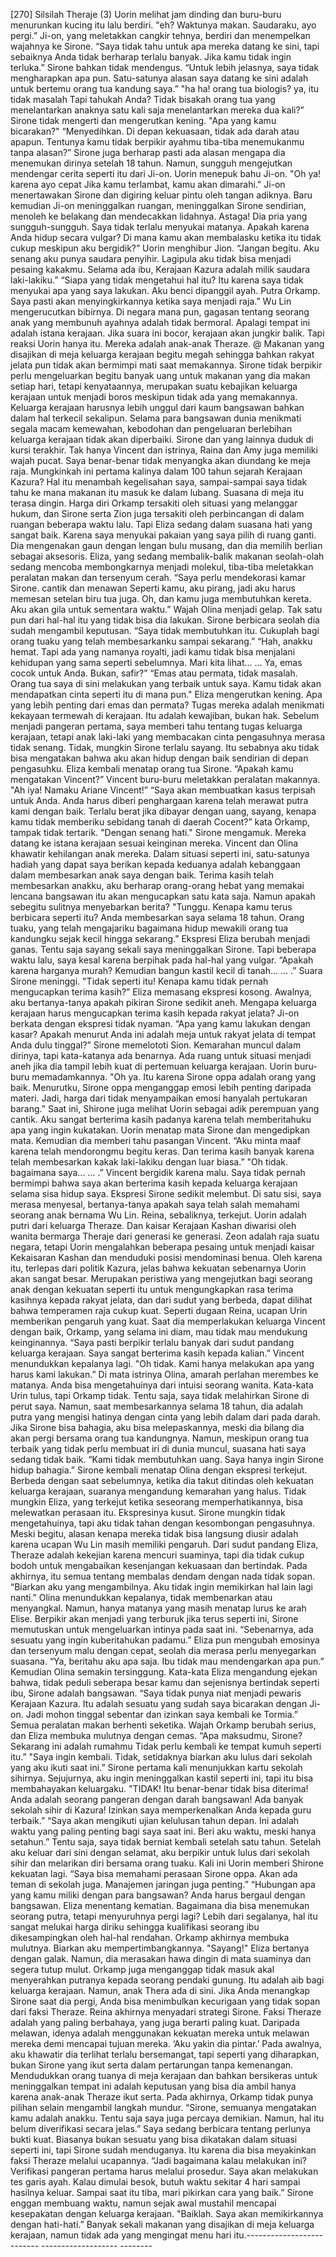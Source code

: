   [270] Silsilah Theraje (3) Uorin melihat jam dinding dan buru-buru menurunkan kucing itu lalu berdiri. "eh? Waktunya makan. Saudaraku, ayo pergi.” Ji-on, yang meletakkan cangkir tehnya, berdiri dan menempelkan wajahnya ke Sirone. “Saya tidak tahu untuk apa mereka datang ke sini, tapi sebaiknya Anda tidak berharap terlalu banyak. Jika kamu tidak ingin terluka.” Sirone bahkan tidak mendengus. “Untuk lebih jelasnya, saya tidak mengharapkan apa pun. Satu-satunya alasan saya datang ke sini adalah untuk bertemu orang tua kandung saya.” "ha ha! orang tua biologis? ya, itu tidak masalah Tapi tahukah Anda? Tidak bisakah orang tua yang menelantarkan anaknya satu kali saja menelantarkan mereka dua kali?” Sirone tidak mengerti dan mengerutkan kening. "Apa yang kamu bicarakan?" “Menyedihkan. Di depan kekuasaan, tidak ada darah atau apapun. Tentunya kamu tidak berpikir ayahmu tiba-tiba menemukanmu tanpa alasan?” Sirone juga berharap pasti ada alasan mengapa dia menemukan dirinya setelah 18 tahun. Namun, sungguh mengejutkan mendengar cerita seperti itu dari Ji-on. Uorin menepuk bahu Ji-on. "Oh ya! karena ayo cepat Jika kamu terlambat, kamu akan dimarahi." Ji-on menertawakan Sirone dan digiring keluar pintu oleh tangan adiknya. Baru kemudian Ji-on meninggalkan ruangan, meninggalkan Sirone sendirian, menoleh ke belakang dan mendecakkan lidahnya. Astaga! Dia pria yang sungguh-sungguh. Saya tidak terlalu menyukai matanya. Apakah karena Anda hidup secara vulgar? Di mana kamu akan membalasku ketika itu tidak cukup meskipun aku bergidik?” Uorin menghibur Jion. “Jangan begitu. Aku senang aku punya saudara penyihir. Lagipula aku tidak bisa menjadi pesaing kakakmu. Selama ada ibu, Kerajaan Kazura adalah milik saudara laki-lakiku.” “Siapa yang tidak mengetahui hal itu? Itu karena saya tidak menyukai apa yang saya lakukan. Aku benci dipanggil ayah. Putra Orkamp. Saya pasti akan menyingkirkannya ketika saya menjadi raja.” Wu Lin mengerucutkan bibirnya. Di negara mana pun, gagasan tentang seorang anak yang membunuh ayahnya adalah tidak bermoral. Apalagi tempat ini adalah istana kerajaan. Jika suara ini bocor, kerajaan akan jungkir balik. Tapi reaksi Uorin hanya itu. Mereka adalah anak-anak Theraze. @ Makanan yang disajikan di meja keluarga kerajaan begitu megah sehingga bahkan rakyat jelata pun tidak akan bermimpi mati saat memakannya. Sirone tidak berpikir perlu mengeluarkan begitu banyak uang untuk makanan yang dia makan setiap hari, tetapi kenyataannya, merupakan suatu kebajikan keluarga kerajaan untuk menjadi boros meskipun tidak ada yang memakannya. Keluarga kerajaan harusnya lebih unggul dari kaum bangsawan bahkan dalam hal terkecil sekalipun. Selama para bangsawan dunia menikmati segala macam kemewahan, kebodohan dan pengeluaran berlebihan keluarga kerajaan tidak akan diperbaiki. Sirone dan yang lainnya duduk di kursi terakhir. Tak hanya Vincent dan istrinya, Raina dan Amy juga memiliki wajah pucat. Saya benar-benar tidak menyangka akan diundang ke meja raja. Mungkinkah ini pertama kalinya dalam 100 tahun sejarah Kerajaan Kazura? Hal itu menambah kegelisahan saya, sampai-sampai saya tidak tahu ke mana makanan itu masuk ke dalam lubang. Suasana di meja itu terasa dingin. Harga diri Orkamp tersakiti oleh situasi yang melanggar hukum, dan Sirone serta Zion juga tersakiti oleh perbincangan di dalam ruangan beberapa waktu lalu. Tapi Eliza sedang dalam suasana hati yang sangat baik. Karena saya menyukai pakaian yang saya pilih di ruang ganti. Dia mengenakan gaun dengan lengan bulu musang, dan dia memilih berlian sebagai aksesoris. Eliza, yang sedang membalik-balik makanan seolah-olah sedang mencoba membongkarnya menjadi molekul, tiba-tiba meletakkan peralatan makan dan tersenyum cerah. “Saya perlu mendekorasi kamar Sirone. cantik dan menawan Seperti kamu, aku pirang, jadi aku harus memesan setelan biru tua juga. Oh, dan kamu juga membutuhkan kereta. Aku akan gila untuk sementara waktu.” Wajah Olina menjadi gelap. Tak satu pun dari hal-hal itu yang tidak bisa dia lakukan. Sirone berbicara seolah dia sudah mengambil keputusan. “Saya tidak membutuhkan itu. Cukuplah bagi orang tuaku yang telah membesarkanku sampai sekarang.” “Hah, anakku hemat. Tapi ada yang namanya royalti, jadi kamu tidak bisa menjalani kehidupan yang sama seperti sebelumnya. Mari kita lihat... … Ya, emas cocok untuk Anda. Bukan, safir?” “Emas atau permata, tidak masalah. Orang tua saya di sini melakukan yang terbaik untuk saya. Kamu tidak akan mendapatkan cinta seperti itu di mana pun." Eliza mengerutkan kening. Apa yang lebih penting dari emas dan permata? Tugas mereka adalah menikmati kekayaan termewah di kerajaan. Itu adalah kewajiban, bukan hak. Sebelum menjadi pangeran pertama, saya memberi tahu tentang tugas keluarga kerajaan, tetapi anak laki-laki yang membacakan cinta pengasuhnya merasa tidak senang. Tidak, mungkin Sirone terlalu sayang. Itu sebabnya aku tidak bisa mengatakan bahwa aku akan hidup dengan baik sendirian di depan pengasuhku. Eliza kembali menatap orang tua Sirone. “Apakah kamu mengatakan Vincent?” Vincent buru-buru meletakkan peralatan makannya. "Ah iya! Namaku Ariane Vincent!” “Saya akan membuatkan kasus terpisah untuk Anda. Anda harus diberi penghargaan karena telah merawat putra kami dengan baik. Terlalu berat jika dibayar dengan uang, sayang, kenapa kamu tidak memberiku sebidang tanah di daerah Cocent?” kata Orkamp, tampak tidak tertarik. "Dengan senang hati." Sirone mengamuk. Mereka datang ke istana kerajaan sesuai keinginan mereka. Vincent dan Olina khawatir kehilangan anak mereka. Dalam situasi seperti ini, satu-satunya hadiah yang dapat saya berikan kepada keduanya adalah kebanggaan dalam membesarkan anak saya dengan baik. Terima kasih telah membesarkan anakku, aku berharap orang-orang hebat yang memakai lencana bangsawan itu akan mengucapkan satu kata saja. Namun apakah sebegitu sulitnya menyebarkan berita? "Tunggu. Kenapa kamu terus berbicara seperti itu? Anda membesarkan saya selama 18 tahun. Orang tuaku, yang telah mengajariku bagaimana hidup mewakili orang tua kandungku sejak kecil hingga sekarang.” Ekspresi Eliza berubah menjadi ganas. Tentu saja sayang sekali saya meninggalkan Sirone. Tapi beberapa waktu lalu, saya kesal karena berpihak pada hal-hal yang vulgar. “Apakah karena harganya murah? Kemudian bangun kastil kecil di tanah... … .” Suara Sirone meninggi. "Tidak seperti itu! Kenapa kamu tidak pernah mengucapkan terima kasih?” Eliza memasang ekspresi kosong. Awalnya, aku bertanya-tanya apakah pikiran Sirone sedikit aneh. Mengapa keluarga kerajaan harus mengucapkan terima kasih kepada rakyat jelata? Ji-on berkata dengan ekspresi tidak nyaman. “Apa yang kamu lakukan dengan kasar? Apakah menurut Anda ini adalah meja untuk rakyat jelata di tempat Anda dulu tinggal?” Sirone memelototi Sion. Kemarahan muncul dalam dirinya, tapi kata-katanya ada benarnya. Ada ruang untuk situasi menjadi aneh jika dia tampil lebih kuat di pertemuan keluarga kerajaan. Uorin buru-buru memadamkannya. "Oh ya. Itu karena Sirone oppa adalah orang yang baik. Menurutku, Sirone oppa menganggap emosi lebih penting daripada materi. Jadi, harga dari tidak menyampaikan emosi hanyalah pertukaran barang.” Saat ini, Shirone juga melihat Uorin sebagai adik perempuan yang cantik. Aku sangat berterima kasih padanya karena telah memberitahuku apa yang ingin kukatakan. Uorin menatap mata Sirone dan mengedipkan mata. Kemudian dia memberi tahu pasangan Vincent. “Aku minta maaf karena telah mendorongmu begitu keras. Dan terima kasih banyak karena telah membesarkan kakak laki-lakiku dengan luar biasa.” "Oh tidak. bagaimana saya... … .” Vincent bergidik karena malu. Saya tidak pernah bermimpi bahwa saya akan berterima kasih kepada keluarga kerajaan selama sisa hidup saya. Ekspresi Sirone sedikit melembut. Di satu sisi, saya merasa menyesal, bertanya-tanya apakah saya telah salah memahami seorang anak bernama Wu Lin. Reina, sebaliknya, terkejut. Uorin adalah putri dari keluarga Theraze. Dan kaisar Kerajaan Kashan diwarisi oleh wanita bermarga Theraje dari generasi ke generasi. Zeon adalah raja suatu negara, tetapi Uorin mengalahkan beberapa pesaing untuk menjadi kaisar Kekaisaran Kashan dan menduduki posisi mendominasi benua. Oleh karena itu, terlepas dari politik Kazura, jelas bahwa kekuatan sebenarnya Uorin akan sangat besar. Merupakan peristiwa yang mengejutkan bagi seorang anak dengan kekuatan seperti itu untuk mengungkapkan rasa terima kasihnya kepada rakyat jelata, dan dari sudut yang berbeda, dapat dilihat bahwa temperamen raja cukup kuat. Seperti dugaan Reina, ucapan Urin memberikan pengaruh yang kuat. Saat dia memperlakukan keluarga Vincent dengan baik, Orkamp, yang selama ini diam, mau tidak mau mendukung keinginannya. “Saya pasti berpikir terlalu banyak dari sudut pandang keluarga kerajaan. Saya sangat berterima kasih kepada kalian.” Vincent menundukkan kepalanya lagi. "Oh tidak. Kami hanya melakukan apa yang harus kami lakukan.” Di mata istrinya Olina, amarah perlahan merembes ke matanya. Anda bisa mengetahuinya dari intuisi seorang wanita. Kata-kata Urin tulus, tapi Orkamp tidak. Tentu saja, saya tidak melahirkan Sirone di perut saya. Namun, saat membesarkannya selama 18 tahun, dia adalah putra yang mengisi hatinya dengan cinta yang lebih dalam dari pada darah. Jika Sirone bisa bahagia, aku bisa melepaskannya, meski dia bilang dia akan pergi bersama orang tua kandungnya. Namun, meskipun orang tua terbaik yang tidak perlu membuat iri di dunia muncul, suasana hati saya sedang tidak baik. “Kami tidak membutuhkan uang. Saya hanya ingin Sirone hidup bahagia.” Sirone kembali menatap Olina dengan ekspresi terkejut. Berbeda dengan saat sebelumnya, ketika dia takut ditindas oleh kekuatan keluarga kerajaan, suaranya mengandung kemarahan yang halus. Tidak mungkin Eliza, yang terkejut ketika seseorang memperhatikannya, bisa melewatkan perasaan itu. Ekspresinya kusut. Sirone mungkin tidak mengetahuinya, tapi aku tidak tahan dengan kesombongan pengasuhnya. Meski begitu, alasan kenapa mereka tidak bisa langsung diusir adalah karena ucapan Wu Lin masih memiliki pengaruh. Dari sudut pandang Eliza, Theraze adalah kekejian karena mencuri suaminya, tapi dia tidak cukup bodoh untuk mengabaikan kesenjangan kekuasaan dan bertindak. Pada akhirnya, itu semua tentang membalas dendam dengan nada tidak sopan. “Biarkan aku yang mengambilnya. Aku tidak ingin memikirkan hal lain lagi nanti.” Olina menundukkan kepalanya, tidak membenarkan atau menyangkal. Namun, hanya matanya yang masih menatap lurus ke arah Elise. Berpikir akan menjadi yang terburuk jika terus seperti ini, Sirone memutuskan untuk mengeluarkan intinya pada saat ini. “Sebenarnya, ada sesuatu yang ingin kuberitahukan padamu.” Eliza pun mengubah emosinya dan tersenyum malu dengan cepat, seolah dia merasa perlu menyegarkan suasana. “Ya, beritahu aku apa saja. Ibu tidak mau mendengarkan apa pun.” Kemudian Olina semakin tersinggung. Kata-kata Eliza mengandung ejekan bahwa, tidak peduli seberapa besar kamu dan sejenisnya bertindak seperti ibu, Sirone adalah bangsawan. “Saya tidak punya niat menjadi pewaris Kerajaan Kazura. Itu adalah sesuatu yang sudah saya bicarakan dengan Ji-on. Jadi mohon tinggal sebentar dan izinkan saya kembali ke Tormia.” Semua peralatan makan berhenti seketika. Wajah Orkamp berubah serius, dan Eliza membuka mulutnya dengan cemas. “Apa maksudmu, Sirone? Sekarang ini adalah rumahmu Tidak perlu kembali ke tempat kumuh seperti itu.” "Saya ingin kembali. Tidak, setidaknya biarkan aku lulus dari sekolah yang aku ikuti saat ini.” Sirone pertama kali menunjukkan kartu sekolah sihirnya. Sejujurnya, aku ingin meninggalkan kastil seperti ini, tapi itu bisa membahayakan keluargaku. "TIDAK! Itu benar-benar tidak bisa diterima! Anda adalah seorang pangeran dengan darah bangsawan! Ada banyak sekolah sihir di Kazura! Izinkan saya memperkenalkan Anda kepada guru terbaik.” “Saya akan mengikuti ujian kelulusan tahun depan. Ini adalah waktu yang paling penting bagi saya saat ini. Beri aku waktu, meski hanya setahun.” Tentu saja, saya tidak berniat kembali setelah satu tahun. Setelah aku keluar dari sini dengan selamat, aku berpikir untuk lulus dari sekolah sihir dan melarikan diri bersama orang tuaku. Kali ini Uorin memberi Shirone kekuatan lagi. “Saya bisa memahami perasaan Sirone oppa. Akan ada teman di sekolah juga. Manajemen jaringan juga penting.” “Hubungan apa yang kamu miliki dengan para bangsawan? Anda harus bergaul dengan bangsawan. Eliza menentang kematian. Bagaimana dia bisa menemukan seorang putra, tetapi menyuruhnya pergi lagi? Lebih dari segalanya, hal itu sangat melukai harga diriku sehingga kualifikasi seorang ibu dikesampingkan oleh hal-hal rendahan. Orkamp akhirnya membuka mulutnya. Biarkan aku mempertimbangkannya. "Sayang!" Eliza bertanya dengan galak. Namun, dia merasakan hawa dingin di mata suaminya dan segera tutup mulut. Orkamp juga menganggap tidak masuk akal menyerahkan putranya kepada seorang pendaki gunung. Itu adalah aib bagi keluarga kerajaan. Namun, anak Thera ada di sini. Jika Anda menangkap Sirone saat dia pergi, Anda bisa menimbulkan kecurigaan yang tidak sopan dari faksi Theraze. Reina akhirnya menyadari strategi Sirone. Faksi Theraze adalah yang paling berbahaya, yang juga berarti paling kuat. Daripada melawan, idenya adalah menggunakan kekuatan mereka untuk melawan mereka demi mencapai tujuan mereka. ‘Aku yakin dia pintar.’ Pada awalnya, aku khawatir dia terlihat terlalu bersemangat, tapi seperti yang diharapkan, bukan Sirone yang ikut serta dalam pertarungan tanpa kemenangan. Mendudukkan orang tuanya di meja kerajaan dan bahkan bersikeras untuk meninggalkan tempat ini adalah keputusan yang bisa dia ambil hanya karena anak-anak Theraze ikut serta. Pada akhirnya, Orkamp tidak punya pilihan selain mengambil langkah mundur. “Sirone, semuanya mengatakan kamu adalah anakku. Tentu saja saya juga percaya demikian. Namun, hal itu belum diverifikasi secara jelas.” Saya sedang berbicara tentang perlunya bukti kuat. Biasanya bukan sesuatu yang bisa dikatakan dalam situasi seperti ini, tapi Sirone sudah menduganya. Itu karena dia bisa meyakinkan faksi Theraze melalui ucapannya. “Jadi bagaimana kalau melakukan ini? Verifikasi pangeran pertama harus melalui prosedur. Saya akan melakukan tes garis ayah. Kalau dimulai besok, butuh waktu sekitar 4 hari sampai hasilnya keluar. Sampai saat itu tiba, mari pikirkan cara yang baik.” Sirone enggan membuang waktu, namun sejak awal mustahil mencapai kesepakatan dengan keluarga kerajaan. "Baiklah. Saya akan memikirkannya dengan hati-hati.” Banyak sekali makanan yang disajikan di meja keluarga kerajaan, namun tidak ada yang mengingat menu hari itu.-------------------------- ------------------- --------